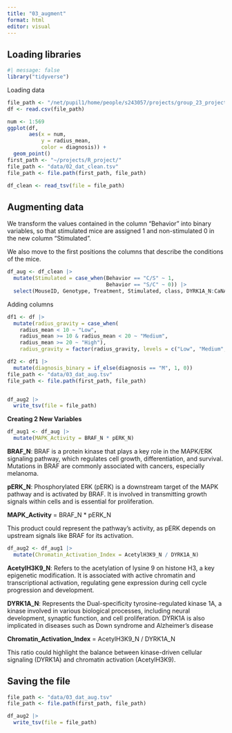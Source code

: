 ```yaml
---
title: "03_augment"
format: html
editor: visual
---
```


## Loading libraries

```r
#| message: false
library("tidyverse")
```

Loading data

```r
file_path <- "/net/pupil1/home/people/s243057/projects/group_23_project/data/02_dat_clean.csv"
df <- read.csv(file_path)
```

```r
num <- 1:569
ggplot(df,
       aes(x = num,
           y = radius_mean,
           color = diagnosis)) +
  geom_point()
first_path <- "~/projects/R_project/"
file_path <- "data/02_dat_clean.tsv" 
file_path <- file.path(first_path, file_path)

df_clean <- read_tsv(file = file_path)
```

## Augmenting data

We transform the values contained in the column "Behavior" into binary variables, so that stimulated mice are assigned 1 and non-stimulated 0 in the new column "Stimulated".

We also move to the first positions the columns that describe the conditions of the mice.

```r
df_aug <- df_clean |>
  mutate(Stimulated = case_when(Behavior == "C/S" ~ 1,
                                Behavior == "S/C" ~ 0)) |>
  select(MouseID, Genotype, Treatment, Stimulated, class, DYRK1A_N:CaNA_N)
```

Adding columns

```r
df1 <- df |>
  mutate(radius_gravity = case_when(
    radius_mean < 10 ~ "Low",
    radius_mean >= 10 & radius_mean < 20 ~ "Medium",
    radius_mean >= 20 ~ "High"),
    radius_gravity = factor(radius_gravity, levels = c("Low", "Medium", "High")))

```

```r
df2 <- df1 |> 
  mutate(diagnosis_binary = if_else(diagnosis == "M", 1, 0))
file_path <- "data/03_dat_aug.tsv"
file_path <- file.path(first_path, file_path)


df_aug2 |>
  write_tsv(file = file_path)
```

**Creating 2 New Variables**

```r
df_aug1 <- df_aug |>
  mutate(MAPK_Activity = BRAF_N * pERK_N)
```

**BRAF_N**: BRAF is a protein kinase that plays a key role in the MAPK/ERK signaling pathway, which regulates cell growth, differentiation, and survival. Mutations in BRAF are commonly associated with cancers, especially melanoma.

**pERK_N**: Phosphorylated ERK (pERK) is a downstream target of the MAPK pathway and is activated by BRAF. It is involved in transmitting growth signals within cells and is essential for proliferation.

**MAPK_Activity** = BRAF_N \* pERK_N

This product could represent the pathway's activity, as pERK depends on upstream signals like BRAF for its activation.

```r
df_aug2 <- df_aug1 |>
  mutate(Chromatin_Activation_Index = AcetylH3K9_N / DYRK1A_N)
```

**AcetylH3K9_N**: Refers to the acetylation of lysine 9 on histone H3, a key epigenetic modification. It is associated with active chromatin and transcriptional activation, regulating gene expression during cell cycle progression and development.

**DYRK1A_N**: Represents the Dual-specificity tyrosine-regulated kinase 1A, a kinase involved in various biological processes, including neural development, synaptic function, and cell proliferation. DYRK1A is also implicated in diseases such as Down syndrome and Alzheimer’s disease

**Chromatin_Activation_Index** = AcetylH3K9_N / DYRK1A_N

This ratio could highlight the balance between kinase-driven cellular signaling (DYRK1A) and chromatin activation (AcetylH3K9).

## Saving the file

```r
file_path <- "data/03_dat_aug.tsv"
file_path <- file.path(first_path, file_path)

df_aug2 |>
  write_tsv(file = file_path)
```
